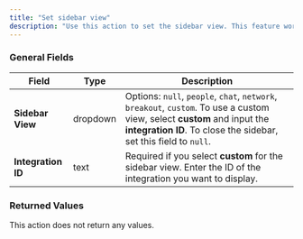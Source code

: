 ```yaml
---
title: "Set sidebar view"
description: "Use this action to set the sidebar view. This feature works exclusively with Daily Prebuilt. Learn more about this action in [Daily's documentation](https://docs.daily.co/reference/daily-js/instance-methods/set-sidebar-view)"
---
```




<dailyPlusFlag feature="action" />

### General Fields

| **Field**          | **Type** | **Description**                                                                                                                                                                               |
| ------------------ | -------- | --------------------------------------------------------------------------------------------------------------------------------------------------------------------------------------------- |
| **Sidebar View**   | dropdown | Options: `null`, `people`, `chat`, `network`, `breakout`, `custom`. To use a custom view, select **custom** and input the **integration ID**. To close the sidebar, set this field to `null`. |
| **Integration ID** | text     | Required if you select **custom** for the sidebar view. Enter the ID of the integration you want to display.                                                                                  |

### Returned Values

This action does not return any values.

<dailyBubbleFooter />
